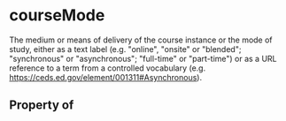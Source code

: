 # courseMode

The medium or means of delivery of the course instance or the mode of study, either as a text label (e.g. "online", "onsite" or "blended"; "synchronous" or "asynchronous"; "full-time" or "part-time") or as a URL reference to a term from a controlled vocabulary (e.g. https://ceds.ed.gov/element/001311#Asynchronous).

## Property of



